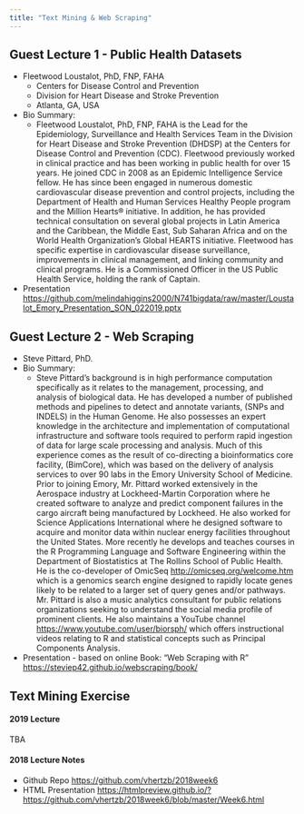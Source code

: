 ```yaml
---
title: "Text Mining & Web Scraping"
---
```


## Guest Lecture 1 - Public Health Datasets

* Fleetwood Loustalot, PhD, FNP, FAHA
    - Centers for Disease Control and Prevention 
    - Division for Heart Disease and Stroke Prevention 
    - Atlanta, GA, USA
    
* Bio Summary: 
    - Fleetwood Loustalot, PhD, FNP, FAHA is the Lead for the Epidemiology, Surveillance and Health Services Team in the Division for Heart Disease and Stroke Prevention (DHDSP) at the Centers for Disease Control and Prevention (CDC).  Fleetwood previously worked in clinical practice and has been working in public health for over 15 years. He joined CDC in 2008 as an Epidemic Intelligence Service fellow.  He has since been engaged in numerous domestic cardiovascular disease prevention and control projects, including the Department of Health and Human Services Healthy People program and the Million Hearts® initiative.  In addition, he has provided technical consultation on several global projects in Latin America and the Caribbean, the Middle East, Sub Saharan Africa and on the World Health Organization’s Global HEARTS initiative.  Fleetwood has specific expertise in cardiovascular disease surveillance, improvements in clinical management, and linking community and clinical programs.  He is a Commissioned Officer in the US Public Health Service, holding the rank of Captain.

* Presentation [https://github.com/melindahiggins2000/N741bigdata/raw/master/Loustalot_Emory_Presentation_SON_022019.pptx](https://github.com/melindahiggins2000/N741bigdata/raw/master/Loustalot_Emory_Presentation_SON_022019.pptx)

## Guest Lecture 2 - Web Scraping

* Steve Pittard, PhD.
* Bio Summary: 
    - Steve Pittard's background is in high performance computation specifically as it relates to the management, processing, and analysis of biological data. He has developed a number of  published methods and pipelines to detect and annotate variants, (SNPs and INDELS) in the Human Genome. He also possesses an expert knowledge in the architecture and implementation of computational infrastructure and software tools required to perform rapid ingestion of data for large scale processing and analysis.  Much of this experience comes as the result of co-directing a bioinformatics core facility, (BimCore), which was based on the delivery of analysis services to over 90 labs in the Emory University School of Medicine. Prior to joining Emory, Mr. Pittard worked extensively in the Aerospace industry at Lockheed-Martin Corporation where he created software to analyze and predict component failures in the cargo aircraft being manufactured by Lockheed. He also worked for Science Applications International where he designed software to acquire and monitor data within nuclear energy facilities throughout the United States. More recently he develops and teaches courses in the R Programming Language and Software Engineering within the Department of Biostatistics at The Rollins School of Public Health. He is the co-developer of OmicSeq [http://omicseq.org/welcome.htm](http://omicseq.org/welcome.htm) which is a genomics search engine designed to rapidly locate genes likely to be related to a larger set of query genes and/or pathways. Mr. Pittard is also a music analytics consultant for public relations organizations seeking to understand the social media profile of prominent clients. He also maintains a YouTube channel [https://www.youtube.com/user/biorsph/](https://www.youtube.com/user/biorsph/) which offers instructional videos relating to R and statistical concepts such as Principal Components Analysis. 
* Presentation - based on online Book: "Web Scraping with R" [https://steviep42.github.io/webscraping/book/](https://steviep42.github.io/webscraping/book/)

## Text Mining Exercise

#### 2019 Lecture

TBA

#### 2018 Lecture Notes

* Github Repo [https://github.com/vhertzb/2018week6](https://github.com/vhertzb/2018week6)
* HTML Presentation [https://htmlpreview.github.io/?https://github.com/vhertzb/2018week6/blob/master/Week6.html](https://htmlpreview.github.io/?https://github.com/vhertzb/2018week6/blob/master/Week6.html)

